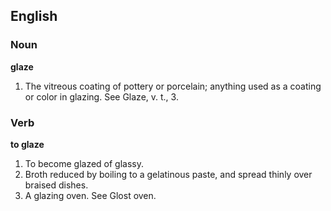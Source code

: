 ==English==

===Noun===

'''glaze'''

#The vitreous coating of pottery or porcelain; anything used as a coating or color in glazing. See Glaze, v. t., 3.

===Verb===

'''to glaze'''

#To become glazed of glassy.
#Broth reduced by boiling to a gelatinous paste, and spread thinly over braised dishes.
#A glazing oven. See Glost oven.